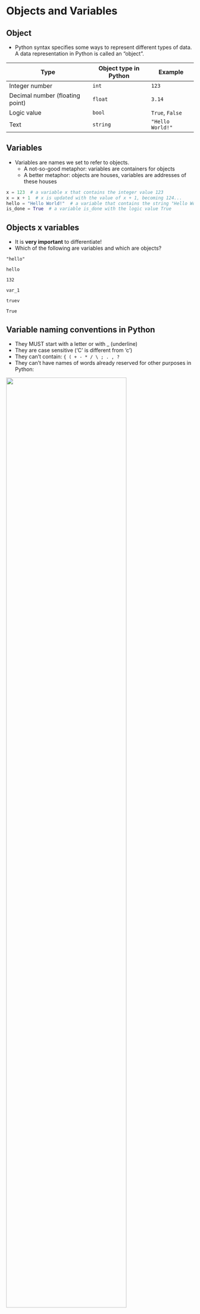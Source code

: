# Objects and Variables {data-stack-name="objects and variables"}

## Object

-   Python syntax specifies some ways to represent different types of data. A data representation in Python is called an "object".

| Type                            | Object type in Python | Example          |
|---------------------------------|-----------------------|------------------|
| Integer number                  | `int`                 | `123`            |
| Decimal number (floating point) | `float`               | `3.14`           |
| Logic value                     | `bool`                | `True`, `False`  |
| Text                            | `string`              | `"Hello World!"` |

## Variables

-   Variables are names we set to refer to objects.
    -   A not-so-good metaphor: variables are containers for objects
    -   A better metaphor: objects are houses, variables are addresses of these houses

```{python}
x = 123  # a variable x that contains the integer value 123
x = x + 1  # x is updated with the value of x + 1, becoming 124...
hello = "Hello World!"  # a variable that contains the string "Hello World!"
is_done = True  # a variable is_done with the logic value True
```

## Objects x variables

-   It is **very important** to differentiate!
-   Which of the following are variables and which are objects?

```         
"hello"

hello

132

var_1

truev

True
```

## Variable naming conventions in Python

-   They MUST start with a letter or with \_ (underline)
-   They are case sensitive ('C' is different from 'c')
-   They can't contain: `{ ( + - * / \ ; . , ?`
-   They can't have names of words already reserved for other purposes in Python:

![](/img/reserved.png){width=80%}

--- 

-   What happens if?

```{python}
#| error: true
#| eval: false
True = 123
```

```{python}
#| error: true
#| eval: false
"Hello" = world
```

```{python}
#| error: true
#| eval: false
1stcar = 2000
```

# Assignments {data-stack-name="assignments"}

##

When Python sees the operator `=` it does the following:

1.  Evaluates the **right-hand side** (rhs)

    -   The right of the assignment operator can be:

        -   Objects: `age = 21`

        -   Variables: `my_cost = your_cost`

        -   Expressions: `x = (x + 1) * y`

2.  Assigns the resulting object to the variable on the **left-hand side** (lhs)

    -   Only a **single variable** is allowed on the left side!

    -   For example, `x + 1 = 2` is WRONG SYNTAX!

## Compound assignment operators {data-name="compound assignment"}

-   Python and other languages make available a shortcut for performing operations in variables and updating them.
-   For example,

```{python}
#| echo: true
#| eval: false
w = 5
w += 1
print(w)
```

is the same as:

```{python}
#| echo: true
#| eval: false
w = 5
w = w + 1
print(w)
```

---

You can use compound assignment with all operators!

```{python}
#| echo: true
#| eval: false
y += 1 # add then assign value
y -= 1 # subtract then assign value
y *= 2 # multiply then assign value
y /= 3 # divide then assign value
y // = 5 # floor divide then assign value
y **= 2 # increase to the power of then assign value
y %= 3 # return remainder then assign value
```

---

Example: what will this expression do?

```{python}
#| echo: true
#| eval: false
x *= y - 2
```

# Converting basic objects {data-stack-name="conversion"}

#### **1. Converting to Integer**
- **From Float:** `int(3.14)` results in `3`
- **From String:** `int("42")` results in `42`
- **Invalid Conversion:** `int("hello")` raises a `ValueError`

#### **2. Converting to Float**
- **From Integer:** `float(7)` results in `7.0`
- **From String:** `float("3.14")` results in `3.14`
- **Invalid Conversion:** `float("abc")` raises a `ValueError`

#### **3. Converting to String**
- **From Integer:** `str(123)` results in `"123"`
- **From Float:** `str(9.99)` results in `"9.99"`

## Example Code

```python
# Convert float to integer
num = int(5.7)  # 5

# Convert integer to string
text = str(123)  # "123"

# Convert string to float
pi = float("3.14159")  # 3.14159
```